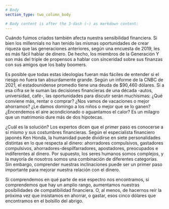 ```yaml
---
# Body
section_type: two_column_body

# Body content is after the 3-dash (—) as markdown content:
---
```


Cuándo fuimos criados también afecta nuestra sensibilidad financiera. Si bien los millennials no han tenido las mismas oportunidades de crear riqueza que las generaciones anteriores, según una encuesta de 2019, les es más fácil hablar de dinero. De hecho, los miembros de la Generación Y son más del triple de propensos a hablar con sinceridad sobre sus finanzas con sus amigos que los baby boomers.

Es posible que todas estas ideologías fueran más fáciles de entender si el riesgo no fuera tan absurdamente grande. Según un informe de la CNBC de 2021, el estadounidense promedio tiene una deuda de $90,460 dólares. Si a esa cifra se le suman las decisiones financieras de una década -autos, universidad, café-, las oportunidades para discutir serán muchísimas: ¿Qué conviene más, rentar o comprar? ¿Nos vamos de vacaciones o mejor ahorramos? ¿Le damos domingo a los niños o mejor que se lo ganen? ¿Encendemos el aire acondicionado o aguantamos el calor? Es un milagro que un matrimonio dure más de dos hipotecas.

¿Cuál es la solución? Los expertos dicen que el primer paso es conocerse a sí mismo y sus costumbres financieras. Según el especialista financiero japonés Ken Honda, la humanidad puede dividirse en siete personalidades distintas en lo que respecta al dinero: ahorradores compulsivos, gastadores compulsivos, ahorradores-despilfarradores, apostadores, preocupados e indiferentes al dinero. Por supuesto, los seres humanos somos complejos, y la mayoría de nosotros somos una combinación de diferentes categorías. Sin embargo, comprender nuestras inclinaciones puede ser un primer paso importante para mejorar nuestra relación con el dinero.

Si comprendemos en qué parte de ese espectro nos encontramos, si comprendemos que hay un amplio rango, aumentamos nuestras posibilidades de compatibilidad financiera. O, al menos, de hacernos reír la próxima vez que insistamos en ahorrar, o gastar, esos cinco dólares que encontramos en el bolsillo del abrigo.